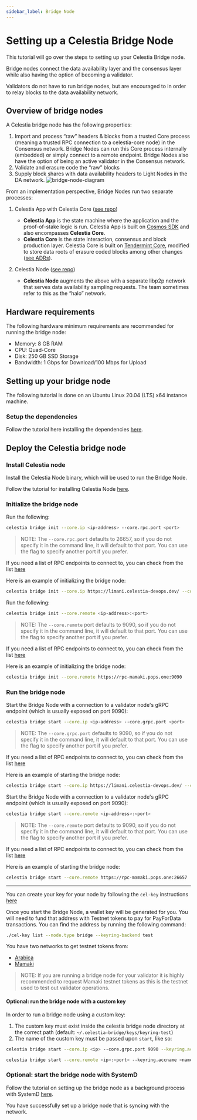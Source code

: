 ```yaml
---
sidebar_label: Bridge Node
---
```


# Setting up a Celestia Bridge Node


This tutorial will go over the steps to setting up your Celestia Bridge node.

Bridge nodes connect the data availability layer and the consensus layer
while also having the option of becoming a validator.

Validators do not have to run bridge nodes, but are encouraged to in order
to relay blocks to the data availability network.

## Overview of bridge nodes

A Celestia bridge node has the following properties:

1. Import and process “raw” headers & blocks from a trusted Core process
   (meaning a trusted RPC connection to a celestia-core node) in the
   Consensus network. Bridge Nodes can run this Core process internally
   (embedded) or simply connect to a remote endpoint. Bridge Nodes also
   have the option of being an active validator in the Consensus network.
2. Validate and erasure code the “raw” blocks
3. Supply block shares with data availability headers to Light Nodes in the DA network.
   ![bridge-node-diagram](/img/nodes/BridgeNodes.png)

From an implementation perspective, Bridge Nodes run two separate processes:

1. Celestia App with Celestia Core
   ([see repo](https://github.com/celestiaorg/celestia-app))

    * **Celestia App** is the state machine where the application and the
      proof-of-stake logic is run. Celestia App is built on
      [Cosmos SDK](https://docs.cosmos.network/) and also encompasses
      **Celestia Core**.
    * **Celestia Core** is the state interaction, consensus and block production
      layer. Celestia Core is built on [Tendermint Core](https://docs.tendermint.com/),
      modified to store data roots of erasure coded blocks among other changes
      ([see ADRs](https://github.com/celestiaorg/celestia-core/tree/master/docs/celestia-architecture)).

2. Celestia Node ([see repo](https://github.com/celestiaorg/celestia-node))

    * **Celestia Node** augments the above with a separate libp2p network that
      serves data availability sampling requests. The team sometimes refer to
      this as the “halo” network.

## Hardware requirements

The following hardware minimum requirements are recommended for running the
bridge node:

* Memory: 8 GB RAM
* CPU: Quad-Core
* Disk: 250 GB SSD Storage
* Bandwidth: 1 Gbps for Download/100 Mbps for Upload

## Setting up your bridge node

The following tutorial is done on an Ubuntu Linux 20.04 (LTS) x64 instance machine.

### Setup the dependencies

Follow the tutorial here installing the dependencies [here](./environment.mdx).

## Deploy the Celestia bridge node

### Install Celestia node

Install the Celestia Node binary, which will be used to run the Bridge Node.

Follow the tutorial for installing Celestia Node [here](./celestia-node.mdx).

### Initialize the bridge node

<Tabs groupId="networks">
<TabItem value="arabica" label="Arabica">

  Run the following:

```sh
celestia bridge init --core.ip <ip-address> --core.rpc.port <port>
```

> NOTE: The `--core.rpc.port` defaults to 26657, so if you do not specify
  it in the command line, it will default to that port. You can use the flag
  to specify another port if you prefer.

If you need a list of RPC endpoints to connect to, you can check from the list [here](./mamaki-testnet.md#rpc-endpoints)

Here is an example of initializing the bridge node:

```sh
celestia bridge init --core.ip https://limani.celestia-devops.dev/ --core.grpc.port 9090
```

</TabItem>
<TabItem value="mamaki" label="Mamaki">

Run the following:

```sh
celestia bridge init --core.remote <ip-address>:<port>
```

> NOTE: The `--core.remote` port defaults to 9090, so if you do not specify
  it in the command line, it will default to that port. You can use the flag
  to specify another port if you prefer.

If you need a list of RPC endpoints to connect to, you can check from the list [here](./mamaki-testnet.md#rpc-endpoints)

Here is an example of initializing the bridge node:

```sh
celestia bridge init --core.remote https://rpc-mamaki.pops.one:9090
```

</TabItem>
</Tabs>

### Run the bridge node

<Tabs groupId="networks">
<TabItem value="arabica" label="Arabica">

Start the Bridge Node with a connection to a validator node's gRPC endpoint
(which is usually exposed on port 9090):

```sh
celestia bridge start --core.ip <ip-address> --core.grpc.port <port>
```

> NOTE: The `--core.grpc.port` defaults to 9090, so if you do not specify
  it in the command line, it will default to that port. You can use the flag
  to specify another port if you prefer.

If you need a list of RPC endpoints to connect to, you can check from the list [here](./mamaki-testnet.md#rpc-endpoints)

Here is an example of starting the bridge node:

```sh
celestia bridge start --core.ip https://limani.celestia-devops.dev/ --core.grpc.port 9090
```

</TabItem>
<TabItem value="mamaki" label="Mamaki">

Start the Bridge Node with a connection to a validator node's gRPC endpoint
(which is usually exposed on port 9090):

```sh
celestia bridge start --core.remote <ip-address>:<port>
```

> NOTE: The `--core.remote` port defaults to 9090, so if you do not specify it in the command line, it will default to that port. You can use the flag to specify another port if you prefer.

If you need a list of RPC endpoints to connect to, you can check from the list [here](./mamaki-testnet.md#rpc-endpoints)

Here is an example of starting the bridge node:

```sh
celestia bridge start --core.remote https://rpc-mamaki.pops.one:26657
```

</TabItem>
</Tabs>

---

You can create your key for your node by following the `cel-key` instructions [here](../developers/celestia-node-key.md)

Once you start the Bridge Node, a wallet key will be generated for you.
You will need to fund that address with Testnet tokens to pay for
PayForData transactions.
You can find the address by running the following command:

```sh
./cel-key list --node.type bridge --keyring-backend test
```

You have two networks to get testnet tokens from:

* [Arabica](./arabica-devnet.md#arabica-devnet-faucet)
* [Mamaki](./mamaki-testnet.md#mamaki-testnet-faucet)

> NOTE: If you are running a bridge node for your validator
  it is highly recommended to request Mamaki testnet tokens
  as this is the testnet used to test out validator operations.

#### Optional: run the bridge node with a custom key

In order to run a bridge node using a custom key:

1. The custom key must exist inside the celestia bridge node directory at the
   correct path (default: `~/.celestia-bridge/keys/keyring-test`)
2. The name of the custom key must be passed upon `start`, like so:

<Tabs groupId="networks">
<TabItem value="arabica" label="Arabica">

```sh
celestia bridge start --core.ip <ip> --core.grpc.port 9090 --keyring.accname <name_of_custom_key>
```

</TabItem>
<TabItem value="mamaki" label="Mamaki">

```sh
celestia bridge start --core.remote <ip>:<port> --keyring.accname <name_of_custom_key>
```

</TabItem>
</Tabs>

### Optional: start the bridge node with SystemD

Follow the tutorial on setting up the bridge node as a background process with
SystemD [here](./systemd.md#celestia-bridge-node).

You have successfully set up a bridge node that is syncing with the network.
